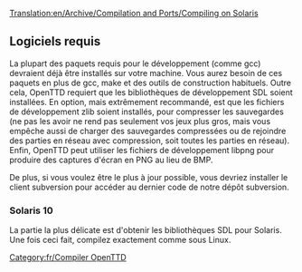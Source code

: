 [[Translation:en/Archive/Compilation and Ports/Compiling on Solaris]]


==Logiciels requis==

La plupart des paquets requis pour le développement (comme gcc) devraient déjà être installés sur votre machine. Vous aurez besoin de ces paquets en plus de gcc, make et des outils de construction habituels.
Outre cela, OpenTTD requiert que les bibliothèques de développement SDL soient installées. En option, mais extrêmement recommandé, est que les fichiers de développement zlib soient installés, pour compresser les sauvegardes (ne pas les avoir ne rend pas seulement vos jeux plus gros, mais vous empêche aussi de charger des sauvegardes compressées ou de rejoindre des parties en réseau avec compression, soit toutes les parties en réseau).
Enfin, OpenTTD peut utiliser les fichiers de développement libpng pour produire des captures d'écran en PNG au lieu de BMP.

De plus, si vous voulez être le plus à jour possible, vous devriez installer le client subversion pour accéder au dernier code de notre dépôt subversion.

=== Solaris 10 ===

La partie la plus délicate est d'obtenir les bibliothèques SDL pour Solaris.
Une fois ceci fait, compilez exactement comme sous Linux.

[[Category:fr/Compiler OpenTTD]]